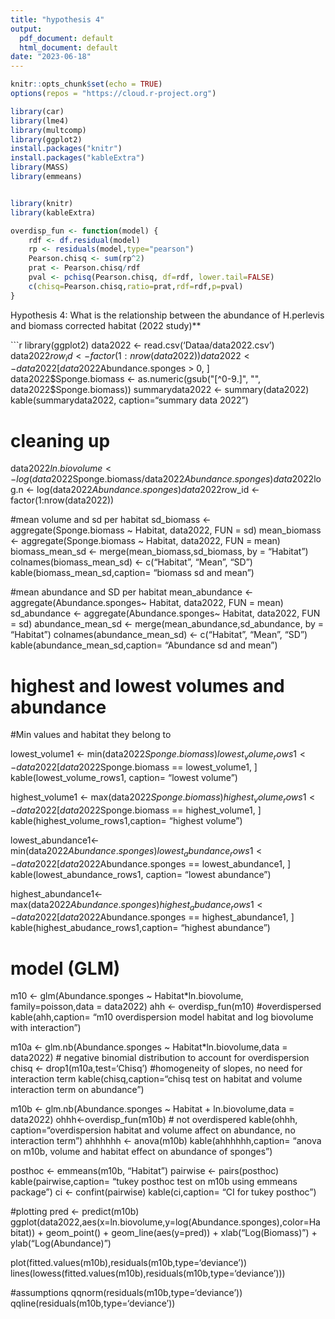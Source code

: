 ```yaml
---
title: "hypothesis 4"
output:
  pdf_document: default
  html_document: default
date: "2023-06-18"
---
```


```r
knitr::opts_chunk$set(echo = TRUE)
options(repos = "https://cloud.r-project.org")

library(car)
library(lme4)
library(multcomp)
library(ggplot2)
install.packages("knitr")
install.packages("kableExtra")
library(MASS)
library(emmeans)


library(knitr)
library(kableExtra)

```


```r
overdisp_fun <- function(model) {
    rdf <- df.residual(model)
    rp <- residuals(model,type="pearson")
    Pearson.chisq <- sum(rp^2)
    prat <- Pearson.chisq/rdf
    pval <- pchisq(Pearson.chisq, df=rdf, lower.tail=FALSE)
    c(chisq=Pearson.chisq,ratio=prat,rdf=rdf,p=pval)
}

```

Hypothesis 4: What is the relationship between the abundance of H.perlevis and biomass corrected habitat (2022 study)**</div></font>
  
```r
library(ggplot2)
data2022 <- read.csv('Dataa/data2022.csv')
data2022$row_id <- factor(1:nrow(data2022))
data2022 <- data2022[data2022$Abundance.sponges > 0, ]
data2022$Sponge.biomass <- as.numeric(gsub("[^0-9.]", "", data2022$Sponge.biomass))
summarydata2022 <- summary(data2022)
kable(summarydata2022, caption="summary data 2022")

# cleaning up
data2022$ln.biovolume <- log(data2022$Sponge.biomass/data2022$Abundance.sponges)
data2022$log.n <- log(data2022$Abundance.sponges)
data2022$row_id <- factor(1:nrow(data2022))


#mean volume and sd per habitat
sd_biomass <- aggregate(Sponge.biomass ~ Habitat, data2022, FUN = sd)
mean_biomass <- aggregate(Sponge.biomass ~ Habitat, data2022, FUN = mean)
biomass_mean_sd <- merge(mean_biomass,sd_biomass, by = "Habitat")
colnames(biomass_mean_sd) <- c("Habitat", "Mean", "SD")
kable(biomass_mean_sd,caption= "biomass sd and mean")


#mean abundance and SD per habitat
mean_abundance <- aggregate(Abundance.sponges~ Habitat, data2022, FUN = mean)
sd_abundance <- aggregate(Abundance.sponges~ Habitat, data2022, FUN = sd)
abundance_mean_sd <- merge(mean_abundance,sd_abundance, by = "Habitat")
colnames(abundance_mean_sd) <- c("Habitat", "Mean", "SD")
kable(abundance_mean_sd,caption= "Abundance sd and mean")

# highest and lowest volumes and abundance

#Min values and habitat they belong to 

lowest_volume1 <- min(data2022$Sponge.biomass)
lowest_volume_rows1 <- data2022[data2022$Sponge.biomass == lowest_volume1, ]
kable(lowest_volume_rows1, caption= "lowest volume")

highest_volume1 <- max(data2022$Sponge.biomass)
highest_volume_rows1 <- data2022[data2022$Sponge.biomass == highest_volume1, ]
kable(highest_volume_rows1,caption= "highest volume")

lowest_abundance1<- min(data2022$Abundance.sponges)
lowest_abundance_rows1 <- data2022[data2022$Abundance.sponges == lowest_abundance1, ]
kable(lowest_abundance_rows1, caption= "lowest abundance")


highest_abundance1<- max(data2022$Abundance.sponges)
highest_abudance_rows1 <- data2022[data2022$Abundance.sponges == highest_abundance1, ]
kable(highest_abudance_rows1,caption= "highest abundance")


# model (GLM) 
m10 <- glm(Abundance.sponges ~ Habitat*ln.biovolume, family=poisson,data = data2022)
ahh <- overdisp_fun(m10) #overdispersed
kable(ahh,caption= "m10 overdispersion model habitat and log biovolume with interaction")


m10a <- glm.nb(Abundance.sponges ~ Habitat*ln.biovolume,data = data2022) # negative binomial distribution to account for overdispersion
chisq <- drop1(m10a,test='Chisq') #homogeneity of slopes, no need for interaction term
kable(chisq,caption="chisq test on habitat and volume interaction term on abundance")


m10b <- glm.nb(Abundance.sponges ~ Habitat + ln.biovolume,data = data2022)
ohhh<-overdisp_fun(m10b) # not overdispered
kable(ohhh, caption="overdispersion habitat and volume affect on abundance, no interaction term ")
ahhhhhh <- anova(m10b)
kable(ahhhhhh,caption= "anova on m10b, volume and habitat effect on abundance of sponges")


posthoc <- emmeans(m10b, "Habitat")
pairwise <- pairs(posthoc)
kable(pairwise,caption= "tukey posthoc test on m10b using emmeans package ")
ci <- confint(pairwise)
kable(ci,caption= "CI for tukey posthoc")


#plotting
pred <- predict(m10b)
ggplot(data2022,aes(x=ln.biovolume,y=log(Abundance.sponges),color=Habitat)) + geom_point() +
  geom_line(aes(y=pred)) +
  xlab("Log(Biomass)") +
  ylab("Log(Abundance)")

plot(fitted.values(m10b),residuals(m10b,type='deviance'))
lines(lowess(fitted.values(m10b),residuals(m10b,type='deviance')))

#assumptions
qqnorm(residuals(m10b,type='deviance'))
qqline(residuals(m10b,type='deviance'))




